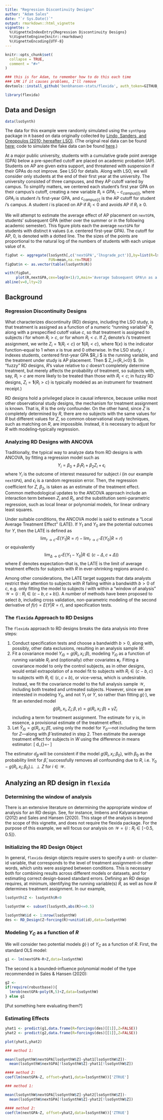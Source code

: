 ```yaml
---
title: "Regression Discontinuity Designs"
author: "Adam Sales"
date: "`r Sys.Date()`"
output: rmarkdown::html_vignette
vignette: >
  %\VignetteIndexEntry{Regression Discontinuity Designs}
  %\VignetteEngine{knitr::rmarkdown}
  %\VignetteEncoding{UTF-8}
---
```


```r
knitr::opts_chunk$set(
  collapse = TRUE,
  comment = "#>"
)
```

```r
### this is for Adam, to remember how to do this each time
### LMK if it causes problems, I'll remove
devtools::install_github('benbhansen-stats/flexida', auth_token=GITHUB_PAT)
```


```r
library(flexida)
```


## Data and Design

```r
data(lsoSynth)
```

The data for this example were randomly simulated using the `synthpop` package in `R` based on data originally collected by [Lindo, Sanders, and Oreopoulos (2010; hereafter LSO)](https://www.aeaweb.org/articles?id=10.1257/app.2.2.95). (The original real data can be found [here](https://www.openicpsr.org/openicpsr/project/113751/version/V1/view); code to simulate the fake data can be found [here](https://github.com/benbhansen-stats/flexida/blob/main/data-raw/makeRDDdata.r).)

At a major public university, students with a cumulative grade point average (GPA) below a pre-specified cutoff are placed on academic probation (AP). Students on AP are given extra support, and threatened with suspension if their GPAs do not improve. See LSO for details. Along with LSO, we will consider only students at the end of their first year at the university. The university consisted of three campuses, and they AP cutoff varied by campus. To simplify matters, we centered each student's first year GPA on their campus's cutoff, creating a new variable $R_i\equiv GPA_i -c_{campus[i]}$, where $GPA_i$ is student $i$'s first-year GPA, and $c_{campus[i]}$ is the AP cutoff for student $i$'s campus.
A student $i$ is placed on AP if $R_i<0$ and avoids AP if $R_i\ge 0$.

We will attempt to estimate the average effect of AP placement on `nextGPA`, students' subsequent GPA (either over the summer or in the following academic semester).
This figure plots each the average `nextGPA` for students with distinct `R` values (i.e. centered first-year GPA). The cutoff for AP, 0, is denoted with a dotted line. The the sizes of the points are proportional to the natural log of the numbers of students with each unique value of `R`.
```r

figDat <- aggregate(lsoSynth[,c('nextGPA','lhsgrade_pct')],by=list(R=lsoSynth$R),
                    FUN=mean,na.rm=TRUE)
figDat$n <- as.vector(table(lsoSynth$R))

with(figDat,
     plot(R,nextGPA,cex=log(n+1)/3,main='Average Subsequent GPA\n as a function of 1st-Year GPA,\n Centered at AP Cutoff'))
abline(v=0,lty=2)
```

## Background

### Regression Discontinuity Designs

What characterizes discontinuity (RD) designs, including the LSO study, is that treatment is assigned as a function of a numeric "running variable" $R$, along with a prespecified cutoff value $c$, so that treatment is assigned to subjects $i$ for whom $R_i>c$, or for whom $R_i<c$.
If $Z_i$ denote's $i$'s treatment assignment, we write $Z_i=\mathbf{1}\{R_i<c\}$ or $\mathbf{1}\{R_i<c\}$, where $\mathbf{1}\{x\}$ is the indicator function--equal to 1 when $x$ is true and 0 otherwise.
In the LSO study, $i$ indexes students, centered first-year GPA $R_i $ is the running variable, and the treatment under study is AP placement. 
Then $ Z_i=\mathbf{1}\{R_i<0} $.
(In "fuzzy" RD designs, $R$'s value relative to $c$ doesn't completely determine treatment, but merely affects the probability of treatment, so subjects with, say, $R_i>c$ are more likely to be treated than those with $R_i<c$; in fuzzy RD designs, $Z_i=\mathbf{1}\{R_i>c\}$ is typically modeled as an instrument for treatment receipt.)

RD designs hold a privileged place in causal inference, because unlike most other observational study designs, the mechanism for treatment assignment is known.
That is, $R$ is the only confounder.
On the other hand, since $Z$ is completely determined by $R$, there are no subjects with the same values for $R$ but different values for $Z$, so common observational study techniques, such as matching on $R$,  are impossible.
Instead, it is necessary to adjust for $R$ with modeling--typically regression.


### Analyzing RD Designs with ANCOVA

Traditionally, the typical way to analyze data from RD designs is with ANCOVA, by fitting a regression model such as
$$Y_i=\beta_0+\beta_1R_i+\beta_2Z_i+\epsilon_i$$
where $Y_i$ is the outcome of interest measured for subject $i$ (in our example `nextGPA`), and $\epsilon_i$ is a random regression error.
Then, the regression coefficient for $Z$, $\beta_2$, is taken as an estimate of the treatment effect.
Common methodological updates to the ANCOVA approach include an interaction term between $Z_i$ and $R_i$, and the substitution semi-parametric regression, such as local linear or polynomial models, for linear ordinary least squares.

Under suitable conditions, the ANCOVA model is said to estimate a "Local Average Treatment Effect" (LATE).
If $Y_1$ and $Y_0$ are the potential outcomes for $Y$, then the LATE is defined as
$$\displaystyle\lim_{r\rightarrow c^+} E(Y_1|R=r)-\displaystyle\lim_{r\rightarrow c^-} E(Y_0|R=r)$$
or equivalently
$$\displaystyle\lim_{\Delta\rightarrow 0^+} E(Y_1-Y_0 |R\in (c-\Delta,c+\Delta))$$
where $E$ denotes expectation--that is, the LATE is the limit of average treatment effects for subjects with $R$ in ever-shrinking regions around $c$.

Among other considerations, the LATE target suggests that data analysts restrict their attention to subjects with $R$ falling within a bandwidth $b>0$ of $c$, e.g. only fitting the model to subjects $i$ with within a "window of analysis" $\mathcal{W}=\{i:R_i\in (c-b,c+b)\}$.
A number of methods have been proposed to select $b$, including cross validation, non-parametric modeling of the second derivative of $f(r)=E(Y|R=r)$, and specification tests.

### The `flexida` Approach to RD Designs

The `flexida` approach to RD designs breaks the data analysis into three steps:

1. Conduct specification tests and choose a bandwidth $b>0$, along with, possibly, other data exclusions, resulting in an analysis sample $W$.
2. Fit a covariance model $Y_{i0}=g(R_i,x_i;\beta)$, modeling $Y_{i0}$ as a function of running variable $R_i$ and (optionally) other covariates $\mathbf{x}_i$. Fitting a covariance model to only the control subjects, as in other designs, would entail extrapolation of a model fit to subjects with $R_i\in (c-b,c)$ to subjects with $R_i\in (c,c+b)$, or vice-versa, which is undesirable. Instead, we fit the covariance model to the full analysis sample $\mathcal{W}$, including both treated and untreated subjects. However, since we are interested in modeling $Y_0$, and not $Y_1$ or $Y$, so rather than fitting $g(\cdot)$, we fit an extended model
$$\tilde{g}(R_i,x_i,Z_i;\beta,\gamma)=g(R_i,x_i;\beta)+\gamma Z_i$$
including a term for treatment assignment. The estimate for $\gamma$ is, in essence, a provisional estimate of the treatment effect.
3. Let $\widehat{Y}_{i0}=g(R_i,x_i;\hat{\beta})$, using only the model for $Y_0$---not including the term for $Z$---along with $\hat{\beta}$ estimated in step 2. Then estimate the average treatment effect for subjects in $W$ using the difference in means estimator:
\[
d_{\hat{\beta}}=\frac{\sum_{i\in W} Z_i(Y_i-\widehat{Y}_{i0})}{\sum_{i \in W} Z_i}-\frac{\sum_{i\in W} (1-Z_i)(Y_i-\widehat{Y}_{i0})}{\sum_{i \in W} (1-Z_i)}
\]

The estimator $d_{\hat{\beta}}$ will be consistent if the model $g(R_i,x_i;\beta_0)$, with $\beta_0$ as the probability limit for $\hat{\beta}$, successfully removes all confounding due to $R$, i.e. $Y_0-g(R_i,x_i;\beta_0) \perp \!\!\! \perp Z$ for $i\in \mathcal{W}$.

## Analyzing an RD design in `flexida`

### Determining the window of analysis
There is an extensive literature on determining the appropriate window of analysis for an RD design. See, for instance, Imbens and Kalyanaraman (2012) and Sales and Hansen (2020).
This stage of the analysis is beyond the scope of this vignette, and does not require the flexida package.
For the purpose of this example, we will focus our analysis on
$\mathcal{W}=\{i:R_i\in [-0.5,0.5]\}$.

### Initializing the RD Design Object
In general, `flexida` design objects require users to specify a unit- or cluster-id variable, that corresponds to the level of treatment assignment--in other words, which units were assigned between conditions. This is necessary both for combining results across different models or datasets, and for estimating correct design-based standard errors. 
Defining an RD design requires, at minimum, identifying the running variable(s) $R$, as well as how $R$ determines treatment assignment.
In our example,
```r
lsoSynth$Z <- lsoSynth$R<0

lsoSynthW <- subset(lsoSynth,abs(R)<=0.5)

lsoSynthW$id <- 1:nrow(lsoSynthW)
des <- RD_Design(Z~forcing(R)+unitid(id),data=lsoSynthW)
```

### Modeling $Y_C$ as a function of $R$
We will consider two potential models $\tilde{g}(\cdot)$ of $Y_C$ as a function of $R$.
First, the standard OLS model:

```r
g1 <- lm(nextGPA~R+Z,data=lsoSynthW)
```

The second is a bounded-influence polynomial model of the type recommended in Sales \& Hansen (2020):

```r
g2 <-
if(require(robustbase)){
  lmrob(nextGPA~poly(R,5)+Z,data=lsoSynthW)
} else g1
```
[Put something here evaluating them?]

### Estimating Effects

```r

yhat1 <- predict(g1,data.frame(R=forcings(des)[[1]],Z=FALSE))
yhat2 <- predict(g2,data.frame(R=forcings(des)[[1]],Z=FALSE))

plot(yhat1,yhat2)
```

```r
### method 1:

mean(lsoSynthW$nextGPA[lsoSynthW$Z]-yhat1[lsoSynthW$Z])-
  mean(lsoSynthW$nextGPA[!lsoSynthW$Z]-yhat1[!lsoSynthW$Z])

#### method 2:
coef(lm(nextGPA~Z, offset=yhat1,data=lsoSynthW))['ZTRUE']


```


```r
### method 1:

mean(lsoSynthW$nextGPA[lsoSynthW$Z]-yhat2[lsoSynthW$Z])-
  mean(lsoSynthW$nextGPA[!lsoSynthW$Z]-yhat2[!lsoSynthW$Z])

#### method 2:
coef(lm(nextGPA~Z, offset=yhat2,data=lsoSynthW))['ZTRUE']


```


